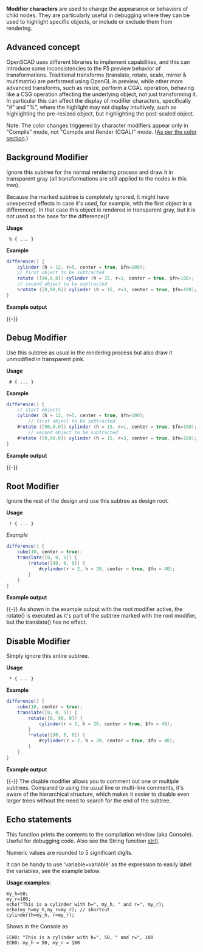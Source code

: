 {{incomplete}}

'''Modifier characters''' are used to change the appearance or behaviors of child nodes. They are particularly useful in debugging where they can be used to highlight specific objects, or include or exclude them from rendering.

== Advanced concept ==

OpenSCAD uses different libraries to implement capabilities, and this can introduce some inconsistencies to the F5 preview behavior of transformations. Traditional transforms (translate, rotate, scale, mirror & multimatrix) are performed using OpenGL in preview, while other more advanced transforms, such as resize, perform a CGAL operation, behaving like a CSG operation affecting the underlying object, not just transforming it. In particular this can affect the display of modifier characters, specifically "#" and "%", where the highlight may not display intuitively, such as highlighting the pre-resized object, but highlighting the post-scaled object.

Note: The color changes triggered by character modifiers appear only in "Compile" mode, not "Compile and Render (CGAL)" mode. ([[OpenSCAD_User_Manual/Transformations#color|As per the color section]].)

== Background Modifier ==

Ignore this subtree for the normal rendering process and draw it in transparent gray (all transformations are still applied to the nodes in this tree).

Because the marked subtree is completely ignored, it might have unexpected effects in case it's used, for example, with the first object in a difference(). In that case this object is rendered in transparent gray, but it is ''not'' used as the base for the difference()!

'''Usage'''

<syntaxhighlight lang="text">
 % { ... }
</syntaxhighlight>

'''Example'''

<syntaxhighlight lang="java">
difference() {
	cylinder (h = 12, r=5, center = true, $fn=100);
	// first object to be subtracted
	rotate ([90,0,0]) cylinder (h = 15, r=1, center = true, $fn=100);
	// second object to be subtracted
	%rotate ([0,90,0]) cylinder (h = 15, r=3, center = true, $fn=100);
}
</syntaxhighlight>

'''Example output'''

{{multiple image
 | align = center
 | width = 220
 | image1 = OpenSCAD Background Modifier (off).png
 | caption1 = Output without the modifier.
 | image2 = OpenSCAD Background Modifier (on).png
 | caption2 = Output with modifier added.
 | image3 = OpenSCAD Background Modifier (render).png
 | caption3 = Rendered Model.
 }}
{{-}}

== Debug Modifier ==

Use this subtree as usual in the rendering process but also draw it unmodified in transparent pink.

'''Usage'''

<syntaxhighlight lang="text">
 # { ... }
</syntaxhighlight>

'''Example'''

<syntaxhighlight lang="java">
difference() {
	// start objects
	cylinder (h = 12, r=5, center = true, $fn=100);
        // first object to be subtracted
	#rotate ([90,0,0]) cylinder (h = 15, r=1, center = true, $fn=100);
        // second object to be subtracted
	#rotate ([0,90,0]) cylinder (h = 15, r=3, center = true, $fn=100);
}
</syntaxhighlight>

'''Example output'''

{{multiple image
 | align = center
 | width = 220
 | image1 = OpenSCAD Debug Modifier (off).png
 | caption1 = Output without the modifier.
 | image2 = OpenSCAD Debug Modifier (on).png
 | caption2 = Output with modifier added.
 }}
{{-}}

== Root Modifier ==

Ignore the rest of the design and use this subtree as design root.

'''Usage'''

<syntaxhighlight lang="text">
 ! { ... }
</syntaxhighlight>

''Example''

<syntaxhighlight lang="java">
difference() {
	cube(10, center = true);
	translate([0, 0, 5]) {
		!rotate([90, 0, 0]) {
			#cylinder(r = 2, h = 20, center = true, $fn = 40);
		}
	}
}
</syntaxhighlight>

'''Example output'''

{{multiple image
 | align = center
 | width = 220
 | image1 = OpenSCAD Root Modifier (off).png
 | caption1 = Output without the modifier.
 | image2 = OpenSCAD Root Modifier (on).png
 | caption2 = Output with modifier added.
 }}
{{-}}
As shown in the example output with the root modifier active, the rotate() is executed as it's part of the subtree marked with the root modifier, but the translate() has no effect.

== Disable Modifier ==

Simply ignore this entire subtree.

'''Usage'''

<syntaxhighlight lang="text">
 * { ... }
</syntaxhighlight>

'''Example'''

<syntaxhighlight lang="java">
difference() {
	cube(10, center = true);
	translate([0, 0, 5]) {
		rotate([0, 90, 0]) {
			cylinder(r = 2, h = 20, center = true, $fn = 40);
		}
		*rotate([90, 0, 0]) {
			#cylinder(r = 2, h = 20, center = true, $fn = 40);
		}
	}
}
</syntaxhighlight>

'''Example output'''

{{multiple image
 | align = center
 | width = 220
 | image1 = OpenSCAD Disable Modifier (off).png
 | caption1 = Output without the modifier.
 | image2 = OpenSCAD Disable Modifier (on).png
 | caption2 = Output with modifier added.
 }}
{{-}}
The disable modifier allows you to comment out one or multiple subtrees. Compared to using the usual line or multi-line comments, it's aware of the hierarchical structure, which makes it easier to disable even larger trees without the need to search for the end of the subtree.

== Echo statements ==
{{see also|OpenSCAD User Manual/Other Language Features#Echo function}} 
This function prints the contents to the compilation window (aka Console). Useful for debugging code. Also see the String function [[OpenSCAD_User_Manual/String_Functions#str|str()]].

Numeric values are rounded to 5 significant digits.

It can be handy to use 'variable=variable' as the expression to easily label the variables, see the example below.

'''Usage examples:'''

 my_h=50;
 my_r=100;
 echo("This is a cylinder with h=", my_h, " and r=", my_r);
 echo(my_h=my_h,my_r=my_r); // shortcut
 cylinder(h=my_h, r=my_r);

Shows in the Console as
 ECHO: "This is a cylinder with h=", 50, " and r=", 100
 ECHO: my_h = 50, my_r = 100

{{BookCat}}
